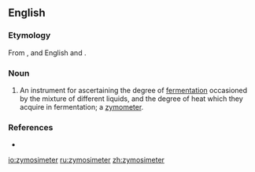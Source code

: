 ==English==

===Etymology===
From {{etyl|grc|en}} {{term||[[ζύμωσις]]|fermentation}}, and English {{term|-i-|lang=en}} and {{term|-meter}}.

===Noun===
{{en-noun}}

# An instrument for ascertaining the degree of [[fermentation]] occasioned by the mixture of different liquids, and the degree of heat which they acquire in fermentation; a [[zymometer]].

===References===
* {{R:Webster 1913}}

[[io:zymosimeter]]
[[ru:zymosimeter]]
[[zh:zymosimeter]]
